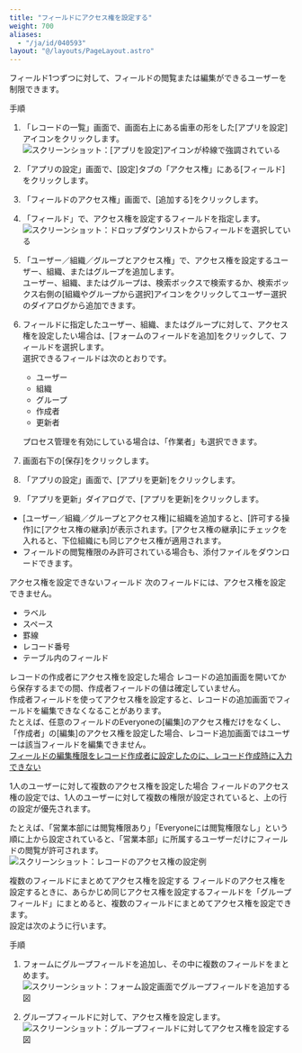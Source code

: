 ```yaml
---
title: "フィールドにアクセス権を設定する"
weight: 700
aliases:
  - "/ja/id/040593"
layout: "@/layouts/PageLayout.astro"
---
```




フィールド1つずつに対して、フィールドの閲覧または編集ができるユーザーを制限できます。

<Heading id="rights_field_rights_10">手順</Heading>
1. 「レコードの一覧」画面で、画面右上にある歯車の形をした[アプリを設定]アイコンをクリックします。  
   <Img src="/k/kintone/img/settings_new_icon.png" alt="スクリーンショット：[アプリを設定]アイコンが枠線で強調されている" />

1. 「アプリの設定」画面で、[設定]タブの「アクセス権」にある[フィールド]をクリックします。

1. 「フィールドのアクセス権」画面で、[追加する]をクリックします。

1. 「フィールド」で、アクセス権を設定するフィールドを指定します。  
   <Img src="/k/kintone/img-ja/field_rights_img03.png" alt="スクリーンショット：ドロップダウンリストからフィールドを選択している" />

1. 「ユーザー／組織／グループとアクセス権」で、アクセス権を設定するユーザー、組織、またはグループを追加します。  
  ユーザー、組織、またはグループは、検索ボックスで検索するか、検索ボックス右側の[組織やグループから選択]アイコンをクリックしてユーザー選択のダイアログから追加できます。

1. フィールドに指定したユーザー、組織、またはグループに対して、アクセス権を設定したい場合は、[フォームのフィールドを追加]をクリックして、フィールドを選択します。  
   選択できるフィールドは次のとおりです。
   * ユーザー
   * 組織
   * グループ
   * 作成者
   * 更新者

   プロセス管理を有効にしている場合は、「作業者」も選択できます。

1. 画面右下の[保存]をクリックします。

1. 「アプリの設定」画面で、[アプリを更新]をクリックします。

1. 「アプリを更新」ダイアログで、[アプリを更新]をクリックします。

<Note>

* [ユーザー／組織／グループとアクセス権]に組織を追加すると、[許可する操作]に[アクセス権の継承]が表示されます。[アクセス権の継承]にチェックを入れると、下位組織にも同じアクセス権が適用されます。
* フィールドの閲覧権限のみ許可されている場合も、添付ファイルをダウンロードできます。


</Note>

<Heading id="rights_field_rights_20">アクセス権を設定できないフィールド</Heading>
次のフィールドには、アクセス権を設定できません。

* ラベル
* スペース
* 罫線
* レコード番号
* テーブル内のフィールド

<Heading id="rights_field_rights_30">レコードの作成者にアクセス権を設定した場合</Heading>
レコードの追加画面を開いてから保存するまでの間、作成者フィールドの値は確定していません。  
作成者フィールドを使ってアクセス権を設定すると、レコードの追加画面でフィールドを編集できなくなることがあります。  
たとえば、任意のフィールドのEveryoneの[編集]のアクセス権だけをなくし、「作成者」の[編集]のアクセス権を設定した場合、レコード追加画面ではユーザーは該当フィールドを編集できません。  
[フィールドの編集権限をレコード作成者に設定したのに、レコード作成時に入力できない](/k/ja/id/040245.html)

<Heading id="rights_field_rights_40">1人のユーザーに対して複数のアクセス権を設定した場合</Heading>
フィールドのアクセス権の設定では、1人のユーザーに対して複数の権限が設定されていると、上の行の設定が優先されます。

たとえば、「営業本部には閲覧権限あり」「Everyoneには閲覧権限なし」という順に上から設定されていると、「営業本部」に所属するユーザーだけにフィールドの閲覧が許可されます。  
<Img src="/k/kintone/img-ja/field_rights_06.png" alt="スクリーンショット：レコードのアクセス権の設定例" />

<Heading id="rights_field_rights_50">複数のフィールドにまとめてアクセス権を設定する</Heading>
フィールドのアクセス権を設定するときに、あらかじめ同じアクセス権を設定するフィールドを「グループフィールド」にまとめると、複数のフィールドにまとめてアクセス権を設定できます。  
設定は次のように行います。

<Heading level={3} id="rights_field_rights_5010">手順</Heading>
1. フォームにグループフィールドを追加し、その中に複数のフィールドをまとめます。
   <Img src="/k/kintone/img-ja/field_rights_04.png" alt="スクリーンショット：フォーム設定画面でグループフィールドを追加する図" />

1. グループフィールドに対して、アクセス権を設定します。
   <Img src="/k/kintone/img-ja/field_rights_05.png" alt="スクリーンショット：グループフィールドに対してアクセス権を設定する図" />
